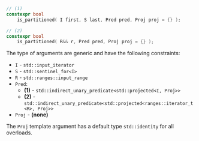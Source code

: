 ```cpp
// (1)
constexpr bool
    is_partitioned( I first, S last, Pred pred, Proj proj = {} );

// (2)
constexpr bool
    is_partitioned( R&& r, Pred pred, Proj proj = {} );
```

The type of arguments are generic and have the following constraints:
- `I` - `std::input_iterator`
- `S` - `std::sentinel_for<I>`
- `R` - `std::ranges::input_range`
- `Pred`:
  - **(1)** - `std::indirect_unary_predicate<std::projected<I, Proj>>`
  - **(2)** - `std::indirect_unary_predicate<std::projected<ranges::iterator_t<R>, Proj>>`
- `Proj` - **(none)**

The `Proj` template argument has a default type `std::identity` for all overloads.
